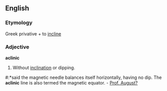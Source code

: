 ==English==
===Etymology===
Greek privative + to [[incline]]
===Adjective===
'''aclinic'''
# {{Physics}} Without [[inclination]] or dipping.

#:*said the magnetic needle balances itself horizontally, having no dip. The '''aclinic''' line is also termed the magnetic equator. - [[Prof. August?]]